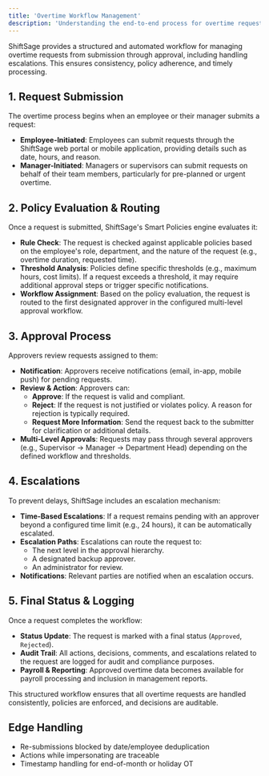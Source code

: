 ```yaml
---
title: 'Overtime Workflow Management'
description: 'Understanding the end-to-end process for overtime requests, approvals, and escalations in ShiftSage.'
---
```


ShiftSage provides a structured and automated workflow for managing overtime requests from submission through approval, including handling escalations. This ensures consistency, policy adherence, and timely processing.

## 1. Request Submission

The overtime process begins when an employee or their manager submits a request:

-   **Employee-Initiated**: Employees can submit requests through the ShiftSage web portal or mobile application, providing details such as date, hours, and reason.
-   **Manager-Initiated**: Managers or supervisors can submit requests on behalf of their team members, particularly for pre-planned or urgent overtime.

## 2. Policy Evaluation & Routing

Once a request is submitted, ShiftSage's Smart Policies engine evaluates it:

-   **Rule Check**: The request is checked against applicable policies based on the employee's role, department, and the nature of the request (e.g., overtime duration, requested time).
-   **Threshold Analysis**: Policies define specific thresholds (e.g., maximum hours, cost limits). If a request exceeds a threshold, it may require additional approval steps or trigger specific notifications.
-   **Workflow Assignment**: Based on the policy evaluation, the request is routed to the first designated approver in the configured multi-level approval workflow.

## 3. Approval Process

Approvers review requests assigned to them:

-   **Notification**: Approvers receive notifications (email, in-app, mobile push) for pending requests.
-   **Review & Action**: Approvers can:
    -   **Approve**: If the request is valid and compliant.
    -   **Reject**: If the request is not justified or violates policy. A reason for rejection is typically required.
    -   **Request More Information**: Send the request back to the submitter for clarification or additional details.
-   **Multi-Level Approvals**: Requests may pass through several approvers (e.g., Supervisor → Manager → Department Head) depending on the defined workflow and thresholds.

## 4. Escalations

To prevent delays, ShiftSage includes an escalation mechanism:

-   **Time-Based Escalations**: If a request remains pending with an approver beyond a configured time limit (e.g., 24 hours), it can be automatically escalated.
-   **Escalation Paths**: Escalations can route the request to:
    -   The next level in the approval hierarchy.
    -   A designated backup approver.
    -   An administrator for review.
-   **Notifications**: Relevant parties are notified when an escalation occurs.

## 5. Final Status & Logging

Once a request completes the workflow:

-   **Status Update**: The request is marked with a final status (`Approved`, `Rejected`).
-   **Audit Trail**: All actions, decisions, comments, and escalations related to the request are logged for audit and compliance purposes.
-   **Payroll & Reporting**: Approved overtime data becomes available for payroll processing and inclusion in management reports.

This structured workflow ensures that all overtime requests are handled consistently, policies are enforced, and decisions are auditable.

## Edge Handling

- Re-submissions blocked by date/employee deduplication  
- Actions while impersonating are traceable  
- Timestamp handling for end-of-month or holiday OT  
